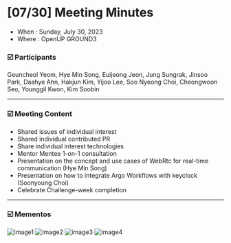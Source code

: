 # [07/30] Meeting Minutes

- When : Sunday, July 30, 2023
- Where : OpenUP GROUND3

### ☑️ Participants

Geuncheol Yeom, Hye Min Song, Euijeong Jeon, Jung Sungrak, Jinsoo Park, Daahye Ahn, Hakjun Kim, Yijoo Lee, Soo Nyeong Choi, Cheongwoon Seo, Younggil Kwon, Kim Soobin
    
---

### ☑️ Meeting Content

- Shared issues of individual interest
- Shared individual contributed PR
- Share individual interest technologies
- Mentor Mentee 1-on-1 consultation
- Presentation on the concept and use cases of WebRtc for real-time communication (Hye Min Song)
- Presentation on how to integrate Argo Workflows with keyclock (Soonyoung Choi)
- Celebrate Challenge-week completion

---

### ☑️ Mementos

![image1](./images/230730_1.jpg)
![image2](./images/230730_2.jpg)
![image3](./images/230730_3.jpg)
![image4](./images/230730_4.jpg)